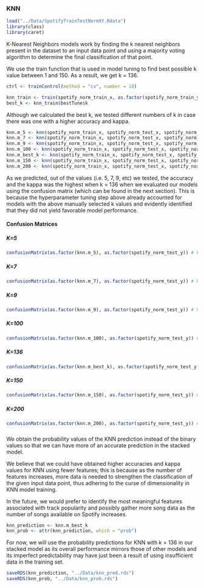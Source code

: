 ### KNN
```r
load("../Data/SpotifyTrainTestNormXY.Rdata")
library(class)
library(caret)
```
K-Nearest Neighbors models work by finding the k nearest neighbors present in the dataset to an input data point and using a majority voting algorithm to determine the final classification of that point.

We use the train function that is used in model tuning to find best possible k value between 1 and 150. As a result, we get k = 136.
```r
ctrl <- trainControl(method = "cv", number = 10)

knn_train <- train(spotify_norm_train_x, as.factor(spotify_norm_train_y), method = "knn", tuneGrid = data.frame(k = seq(1, 150, by = 5)), trControl = ctrl)
best_k <- knn_train$bestTune$k
```

Although we calculated the best k, we tested different numbers of k in case there was one with a higher accuracy and kappa. 

```r
knn.m_5 <- knn(spotify_norm_train_x, spotify_norm_test_x, spotify_norm_train_y, k = 5, prob = T)
knn.m_7 <- knn(spotify_norm_train_x, spotify_norm_test_x, spotify_norm_train_y, k = 7, prob = T)
knn.m_9 <- knn(spotify_norm_train_x, spotify_norm_test_x, spotify_norm_train_y, k = 9, prob = T)
knn.m_100 <- knn(spotify_norm_train_x, spotify_norm_test_x, spotify_norm_train_y, k = 100, prob = T)
knn.m_best_k <- knn(spotify_norm_train_x, spotify_norm_test_x, spotify_norm_train_y, k = 136, prob = T)
knn.m_150 <- knn(spotify_norm_train_x, spotify_norm_test_x, spotify_norm_train_y, k = 150, prob = T)
knn.m_200 <- knn(spotify_norm_train_x, spotify_norm_test_x, spotify_norm_train_y, k = 200, prob = T)
```

As we predicted, out of the values (i.e. 5, 7, 9, etc) we tested, the accuracy and the kappa was the highest when k = 136 when we evaluated our models using the confusion matrix (which can be found in the next section). This is because the hyperparameter tuning step above already accounted for models with the above manually selected k values and evidently identified that they did not yield favorable model performance.


#### Confusion Matrices {.tabset}

##### K=5 {-}
```r
confusionMatrix(as.factor(knn.m_5), as.factor(spotify_norm_test_y)) # kappa = 0.133
```

##### K=7 {-}
```r
confusionMatrix(as.factor(knn.m_7), as.factor(spotify_norm_test_y)) # kappa = 0.1418
```

##### K=9 {-}
```r
confusionMatrix(as.factor(knn.m_9), as.factor(spotify_norm_test_y)) # kappa = 0.1439
```

##### K=100 {-}
```r
confusionMatrix(as.factor(knn.m_100), as.factor(spotify_norm_test_y)) # kappa = 0.1719
```

##### K=136 {.active -}
```r
confusionMatrix(as.factor(knn.m_best_k), as.factor(spotify_norm_test_y)) # kappa = 0.1814 accuracy 0.5887
```

##### K=150 {-}
```r
confusionMatrix(as.factor(knn.m_150), as.factor(spotify_norm_test_y)) # kappa = 0.1758
```

##### K=200 {-}
```r
confusionMatrix(as.factor(knn.m_200), as.factor(spotify_norm_test_y)) # kappa = 0.1756
```

##### {-}

We obtain the probability values of the KNN prediction instead of the binary values so that we can have more of an accurate prediction in the stacked model.

We believe that we could have obtained higher accuracies and kappa values for KNN using fewer features; this is because as the number of features increases, more data is needed to strengthen the classification of the given input data point, thus adhering to the curse of dimensionality in KNN model training. 

In the future, we would prefer to identify the most meaningful features associated with track popularity and possibly gather more song data as the number of songs available on Spotify increases.

```r
knn_prediction <- knn.m_best_k
knn_prob <- attr(knn_prediction, which = "prob")
```

For now, we will use the probability predictions for KNN with k = 136 in our stacked model as its overall performance mirrors those of other models and its imperfect predictability may  have just been a result of using insufficient data in the training set.

```r
saveRDS(knn_prediction, "../Data/knn_pred.rds")
saveRDS(knn_prob, "../Data/knn_prob.rds")
```


